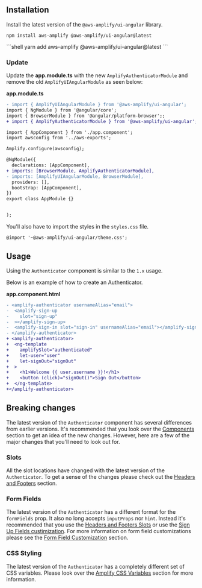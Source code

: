 
## Installation

Install the latest version of the `@aws-amplify/ui-angular` library.

<Tabs>
<TabItem title="npm">

```shell
npm install aws-amplify @aws-amplify/ui-angular@latest
```

</TabItem>
<TabItem title="yarn">
```shell
yarn add aws-amplify @aws-amplify/ui-angular@latest
```

</TabItem>
</Tabs>

### Update

Update the **app.module.ts** with the new `AmplifyAuthenticatorModule` and remove the old `AmplifyUIAngularModule` as seen below:

**app.module.ts**

```diff
- import { AmplifyUIAngularModule } from '@aws-amplify/ui-angular';
import { NgModule } from '@angular/core';
import { BrowserModule } from '@angular/platform-browser';;
+ import { AmplifyAuthenticatorModule } from '@aws-amplify/ui-angular';

import { AppComponent } from './app.component';
import awsconfig from '../aws-exports';

Amplify.configure(awsconfig);

@NgModule({
  declarations: [AppComponent],
+ imports: [BrowserModule, AmplifyAuthenticatorModule],
- imports: [AmplifyUIAngularModule, BrowserModule],
  providers: [],
  bootstrap: [AppComponent],
})
export class AppModule {}


);

```

You'll also have to import the styles in the `styles.css` file.

```
@import '~@aws-amplify/ui-angular/theme.css';
```

## Usage

Using the `Authenticator` component is similar to the `1.x` usage.

Below is an example of how to create an Authenticator.

**app.component.html**

```diff
- <amplify-authenticator usernameAlias="email">
-  <amplify-sign-up
-    slot="sign-up"
-  ></amplify-sign-up>
-  <amplify-sign-in slot="sign-in" usernameAlias="email"></amplify-sign-in>
- </amplify-authenticator>
+ <amplify-authenticator>
+  <ng-template
+    amplifySlot="authenticated"
+    let-user="user"
+    let-signOut="signOut"
+  >
+    <h1>Welcome {{ user.username }}!</h1>
+    <button (click)="signOut()">Sign Out</button>
+  </ng-template>
+</amplify-authenticator>
```

## Breaking changes

The latest version of the `Authenticator` component has several differences from earlier versions. It's recommended that you look over the
[Components](/components?platform=angular) section to get an idea of the new changes. However, here are a few of the major changes that you'll need to look out for.

### Slots

All the slot locations have changed with the latest version of the `Authenticator`. To get a
sense of the changes please check out the [Headers and Footers](/components/authenticator?platform=angular#headers--footers) section.

### Form Fields

The latest version of the `Authenticator` has a different format for the `formFields` prop. It also no long accepts
`inputProps` nor `hint`. Instead it's recommended that you use the [Headers and Footers Slots](/components/authenticator?platform=angular#headers--footers) or use the
[Sign Up Fields custimization](/components/authenticator?platform=angular#sign-up-fields). For more information on form field customizations
please see the [Form Field Customization](/components/authenticator?platform=angular#form-field-customization) section.

### CSS Styling

The latest version of the `Authenticator` has a completely different set of CSS variables. Please look over the [Amplify CSS Variables](/components/authenticator#amplify-css-variables) section for more information.
